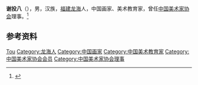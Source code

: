 '''谢投八'''（{{bd|1902年||1995年|}}），男，汉族，[[福建|福建]][[龙海|龙海]]人，中国画家、美术教育家，曾任[[中国美术家协会|中国美术家协会]]理事。<ref>{{Cite book|title=中国当代文化名人小传|author=伍杰主编; 崔运玺, 王伟华, 周昌喜副主编|publisher=辽宁人民出版社|year=1993|isbn=9787205022938|location=沈阳|pages=}}</ref>

== 参考资料 ==
{{reflist}}

{{中国人物小作品}}
{{Navboxes 
| title  = 谢投八在[[中国美术家协会|中国美术家协会]]的职务
| list1  =
{{中国美术家协会第二届理事会}}
{{中国美术家协会第三届理事会}}
}}

{{Authority control}}
{{DEFAULTSORT:Xie谢}}
[[Category:谢姓|Tou]]
[[Category:龙海人|Category:龙海人]]
[[Category:中国画家|Category:中国画家]]
[[Category:中国美术教育家|Category:中国美术教育家]]
[[Category:中国美术家协会会员|Category:中国美术家协会会员]]
[[Category:中国美术家协会理事|Category:中国美术家协会理事]]